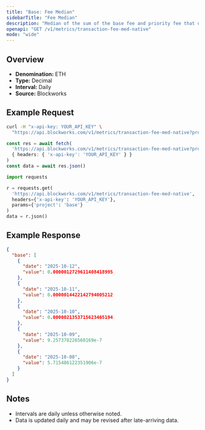 ```yaml
---
title: "Base: Fee Median"
sidebarTitle: "Fee Median"
description: "Median of the sum of the base fee and priority fee that day"
openapi: "GET /v1/metrics/transaction-fee-med-native"
mode: "wide"
---
```


## Overview

- **Denomination:** ETH
- **Type:** Decimal
- **Interval:** Daily
- **Source:** Blockworks

## Example Request

<CodeGroup>

```bash cURL
curl -H "x-api-key: YOUR_API_KEY" \
  "https://api.blockworks.com/v1/metrics/transaction-fee-med-native?project=base"
```

```typescript TypeScript
const res = await fetch(
  'https://api.blockworks.com/v1/metrics/transaction-fee-med-native?project=base',
  { headers: { 'x-api-key': 'YOUR_API_KEY' } }
)
const data = await res.json()
```

```python Python
import requests

r = requests.get(
  'https://api.blockworks.com/v1/metrics/transaction-fee-med-native',
  headers={'x-api-key': 'YOUR_API_KEY'},
  params={'project': 'base'}
)
data = r.json()
```

</CodeGroup>

## Example Response

```json
{
  "base": [
    {
      "date": "2025-10-12",
      "value": 0.0000012729611408418995
    },
    {
      "date": "2025-10-11",
      "value": 0.0000014422142794005212
    },
    {
      "date": "2025-10-10",
      "value": 0.0000021353715623465194
    },
    {
      "date": "2025-10-09",
      "value": 9.257378226560169e-7
    },
    {
      "date": "2025-10-08",
      "value": 5.715486122351906e-7
    }
  ]
}
```

## Notes
- Intervals are daily unless otherwise noted.
- Data is updated daily and may be revised after late-arriving data.